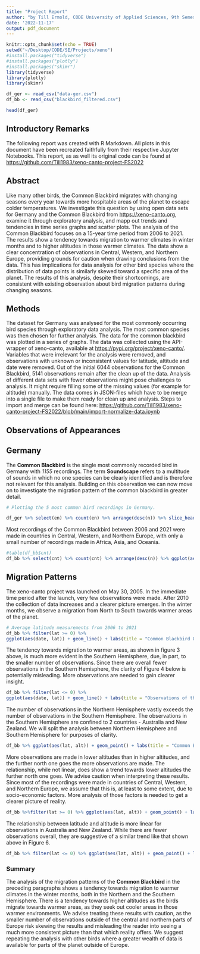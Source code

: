 ```yaml
---
title: "Project Report"
author: "by Till Ermold, CODE University of Applied Sciences, 9th Semester"
date: '2022-11-17'
output: pdf_document
---
```


```r
knitr::opts_chunk$set(echo = TRUE)
setwd("~/Desktop/CODE/SE/Projects/xeno")
#install.packages("tidyverse")
#install.packages("plotly")
#install.packages("skimr")
library(tidyverse)
library(plotly)
library(skimr)
```

```r
df_ger <- read_csv("data-ger.csv")
df_bb <- read_csv("blackbird_filtered.csv")
```

```r
head(df_ger)
```
## Introductory Remarks

The following report was created with R Markdown. All plots in this document have been recreated faithfully from their respective Jupyter Notebooks. This report, as as well its original code can be found at <https://github.com/Till1983/xeno-canto-project-FS2022>

## Abstract
Like many other birds, the Common Blackbird migrates with changing seasons every year towards more hospitable areas of the planet to escape colder temperatures. We investigate this question by using open data sets for Germany and the Common Blackbird from <https://xeno-canto.org>, examine it through exploratory analysis, and mapp out trends and tendencies in time series graphs and scatter plots. The analysis of the Common Blackbird focuses on a 15-year time period from 2006 to 2021. The results show a tendency towards migration to warmer climates in winter months and to higher altitudes in those warmer climates. The data show a clear concentration of observations in Central, Western, and Northern Europe, providing grounds for caution when drawing conclusions from the data. This has implications for data analysis for other bird species where the distribution of data points is similarly skewed toward a specific area of the planet. The results of this analysis, despite their shortcomings, are consistent with existing observation about bird migration patterns during changing seasons.

## Methods
The dataset for Germany was analysed for the most commonly occurring bird species through exploratory data analysis. The most common species was then chosen for further analysis. The data for the common blackbird was plotted in a series of graphs. The data was collected using the API-wrapper of xeno-canto, available at <https://pypi.org/project/xeno-canto/>. Variables that were irrelevant for the analysis were removed, and observations with unknown or inconsistent values for latitude, altitude and date were removed. Out of the initial 6044 observations for the Common Blackbird, 5141 observations remain after the clean up of the data. Analysis of different data sets with fewer observations might pose challenges to analysis. It might require filling some of the missing values (for example for altitude) manually. The data comes in JSON-files which have to be merge into a single file to make them ready for clean up and analysis. Steps to import and merge can be found here: <https://github.com/Till1983/xeno-canto-project-FS2022/blob/main/import-normalize-data.ipynb>

## Observations of Appearances
## Germany
The **Common Blackbird** is the single most commonly recorded bird in Germany with *1155* recordings. The term **Soundscape** refers to a multitude of sounds in which no one species can be clearly identified and is therefore not relevant for this analysis. Building on this observation we can now move on to investigate the migration pattern of the common blackbird in greater detail.

```r
# Plotting the 5 most common bird recordings in Germany.

df_ger %>% select(en) %>% count(en) %>% arrange(desc(n)) %>% slice_head(n=5) %>% ggplot(aes(reorder(en, -n), n)) + geom_col(aes(fill=en)) + labs(title = "The 5 most common bird recordings in Germany", x = "Name of Species", y = "Count", caption = "Figure 1. 27659 observations in total for Germany") + theme(legend.position = "none")
```

Most recordings of the Common Blackbird between 2006 and 2021 were made in countries in Central, Western, and Northern Europe, with only a small number of recordings made in Africa, Asia, and Oceania.

```r
#table(df_bb$cnt)
df_bb %>% select(cnt) %>% count(cnt) %>% arrange(desc(n)) %>% ggplot(aes(reorder(cnt, -n), n, width=0.85)) + geom_col(aes(fill="cnt"))  + labs(title = "Common Blackbird - Recordings by Country", x = "country", y = "count", caption = "Figure 2. Clear concentration of observations in Europe") + scale_x_discrete() + coord_flip() + theme(legend.position  = "None")
```

## Migration Patterns
The xeno-canto project was launched on May 30, 2005. In the immediate time period after the launch, very few observations were made. After 2010 the collection of data increases and a clearer picture emerges. In the winter months, we observe a migration from North to South towards warmer areas of the planet.

```r
# Average latitude measurements from 2006 to 2021
df_bb %>% filter(lat >= 0) %>%
ggplot(aes(date, lat)) + geom_line() + labs(title = "Common Blackbird Observations by Latitude", y = "latitude", caption = "Figure 3") + scale_x_date(date_labels = "%Y %b")
```

The tendency towards migration to warmer areas, as shown in figure 3 above, is much more evident in the Southern Hemisphere, due, in part, to the smaller number of observations. Since there are overall fewer observations in the Southern Hemisphere, the clarity of Figure 4 below is potentially misleading. More observations are needed to gain clearer insight.

```r
df_bb %>% filter(lat <= 0) %>%
ggplot(aes(date, lat)) + geom_line() + labs(title = "Observations of the Common Blackbird by Latitude", y = "latitude", caption = "Figure 4. 29 observations - 14 in Australia, 15 in New Zealand") + scale_x_date(date_labels = "%Y %b")
```

The number of observations in the Northern Hemisphere vastly exceeds the number of observations in the Southern Hemisphere. The observations in the Southern Hemisphere are confined to 2 countries - Australia and New Zealand. We will split the analysis between Northern Hemisphere and Southern Hemisphere for purposes of clarity.

```r
df_bb %>% ggplot(aes(lat, alt)) + geom_point() + labs(title = "Common Blackbird Observations by Latitude and Altitude", x="latitude", y="altitude", caption = "Figure 5")
```

More observations are made in lower altitudes than in higher altitudes, and the further north one goes the more observations are made. The relationship, while not linear, does show a trend towards lower altitudes the further north one goes. We advise caution when interpreting these results. Since most of the recordings were made in countries of Central, Western, and Northern Europe, we assume that this is, at least to some extent, due to socio-economic factors. More analysis of those factors is needed to get a clearer picture of reality.

```r
df_bb %>%filter(lat >= 0) %>% ggplot(aes(lat, alt)) + geom_point() + labs(title = "Common Blackbird Observations - Northern Hemisphere", x="latitude", y="altitude", caption = "Figure 6") + geom_smooth(se = FALSE)
```

The relationship between latitude and altitude is more linear for observations in Australia and New Zealand. While there are fewer observations overall, they are suggestive of a similar trend like that shown above in Figure 6.

```r
df_bb %>% filter(lat <= 0) %>% ggplot(aes(lat, alt)) + geom_point() + labs(title = "Common Blackbird Observations - Southern Hemisphere", x="latitude", y="altitude", caption = "Figure 7. 29 observations - 14 in Australia, 15 in New Zealand") + geom_smooth(method = "lm", se = FALSE)
```

### Summary
The analysis of the migration patterns of the **Common Blackbird** in the preceding paragraphs shows a tendency towards migration to warmer climates in the winter months, both in the Northern and the Southern Hemisphere. There is a tendency towards higher altitudes as the birds migrate towards warmer areas, as they seek out cooler areas in those warmer environments. We advise treating these results with caution, as the smaller number of observations outside of the central and northern parts of Europe risk skewing the results and misleading the reader into seeing a much more consistent picture than that which reality offers. We suggest repeating the analysis with other birds where a greater wealth of data is available for parts of the planet outside of Europe.